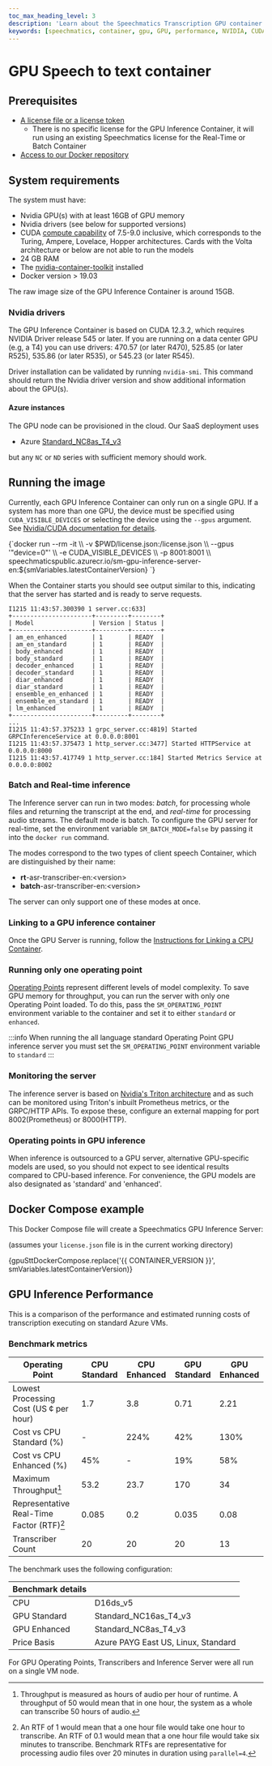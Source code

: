 ```yaml
---
toc_max_heading_level: 3
description: 'Learn about the Speechmatics Transcription GPU container system'
keywords: [speechmatics, container, gpu, GPU, performance, NVIDIA, CUDA, SaaS, on-prem]
---
```



# GPU Speech to text container

## Prerequisites

- [A license file or a license token](/deployments/container/licensing)
  - There is no specific license for the GPU Inference Container, it will run using an existing Speechmatics license for the Real-Time or Batch
    Container
- [Access to our Docker repository](/deployments/container/accessing-images)

## System requirements

The system must have:

- Nvidia GPU(s) with at least 16GB of GPU memory
- Nvidia drivers (see below for supported versions)
- CUDA [compute capability](https://docs.nvidia.com/cuda/cuda-c-programming-guide/index.html#compute-capabilities) of 7.5-9.0 inclusive,
  which corresponds to the Turing, Ampere, Lovelace, Hopper architectures. Cards with the Volta architecture or below are not able to run the models
- 24 GB RAM
- The [nvidia-container-toolkit](https://github.com/NVIDIA/nvidia-docker) installed
- Docker version > 19.03

The raw image size of the GPU Inference Container is around 15GB.

### Nvidia drivers

The GPU Inference Container is based on CUDA 12.3.2, which requires NVIDIA Driver release 545 or later.
If you are running on a data center GPU (e.g, a T4) you can use drivers: 470.57 (or later R470), 525.85 (or later R525), 535.86 (or later R535), or 545.23 (or later R545).

Driver installation can be validated by running `nvidia-smi`. This command should return the Nvidia driver version and show additional information about the GPU(s).

#### Azure instances

The GPU node can be provisioned in the cloud. Our SaaS deployment uses

- Azure [Standard_NC8as_T4_v3](https://learn.microsoft.com/en-us/azure/virtual-machines/nct4-v3-series)

but any `NC` or `ND` series with sufficient memory should work.

## Running the image

Currently, each GPU Inference Container can only run on a single GPU.
If a system has more than one GPU, the device must be specified using `CUDA_VISIBLE_DEVICES`
or selecting the device using the `--gpus` argument. See [Nvidia/CUDA documentation for details](https://docs.nvidia.com/cuda/cuda-c-programming-guide/index.html#cuda-environment-variables).

<CodeBlock language="bash">
  {`docker run --rm -it \\
    -v $PWD/license.json:/license.json \\
    --gpus '"device=0"' \\
    -e CUDA_VISIBLE_DEVICES \\
    -p 8001:8001 \\
    speechmaticspublic.azurecr.io/sm-gpu-inference-server-en:${smVariables.latestContainerVersion}
`}
</CodeBlock>

When the Container starts you should see output similar to this,
indicating that the server has started and is ready to serve requests.

```
I1215 11:43:57.300390 1 server.cc:633]
+----------------------+---------+--------+
| Model                | Version | Status |
+----------------------+---------+--------+
| am_en_enhanced       | 1       | READY  |
| am_en_standard       | 1       | READY  |
| body_enhanced        | 1       | READY  |
| body_standard        | 1       | READY  |
| decoder_enhanced     | 1       | READY  |
| decoder_standard     | 1       | READY  |
| diar_enhanced        | 1       | READY  |
| diar_standard        | 1       | READY  |
| ensemble_en_enhanced | 1       | READY  |
| ensemble_en_standard | 1       | READY  |
| lm_enhanced          | 1       | READY  |
+----------------------+---------+--------+
...
I1215 11:43:57.375233 1 grpc_server.cc:4819] Started GRPCInferenceService at 0.0.0.0:8001
I1215 11:43:57.375473 1 http_server.cc:3477] Started HTTPService at 0.0.0.0:8000
I1215 11:43:57.417749 1 http_server.cc:184] Started Metrics Service at 0.0.0.0:8002
```

### Batch and Real-time inference

The Inference server can run in two modes: _batch_, for processing whole files and returning the transcript at the end, and _real-time_ for
processing audio streams. The default mode is batch. To configure the GPU server for real-time, set the environment variable
`SM_BATCH_MODE=false` by passing it into the `docker run` command.

The modes correspond to the two types of client speech Container, which are distinguished by their name:

- **rt**-asr-transcriber-en:&lt;version&gt;
- **batch**-asr-transcriber-en:&lt;version&gt;

The server can only support one of these modes at once.

### Linking to a GPU inference container

Once the GPU Server is running, follow the [Instructions for Linking a CPU Container](/deployments/container/cpu-speech-to-text#linking-to-a-gpu-inference-container).

### Running only one operating point

[Operating Points](/speech-to-text/features/accuracy-language-packs#accuracy) represent different levels of model complexity.
To save GPU memory for throughput, you can run the server with only one Operating Point loaded. To do this, pass the
`SM_OPERATING_POINT` environment variable to the container and set it to either `standard` or `enhanced`.

:::info
When running the all language standard Operating Point GPU inference server you must set the `SM_OPERATING_POINT` environment variable to `standard`
:::

### Monitoring the server

The inference server is based on [Nvidia's Triton architecture](https://developer.nvidia.com/nvidia-triton-inference-server) and as such
can be monitored using Triton's inbuilt Prometheus metrics, or the GRPC/HTTP APIs. To expose these, configure an external mapping for port
8002(Prometheus) or 8000(HTTP).

### Operating points in GPU inference

When inference is outsourced to a GPU server, alternative GPU-specific models are used, so you should not expect to see identical results compared to CPU-based inference. For convenience, the GPU models are also designated as 'standard' and 'enhanced'.

## Docker Compose example

This Docker Compose file will create a Speechmatics GPU Inference Server:

(assumes your `license.json` file is in the current working directory)

<CodeBlock language="yaml" title="docker-compose.yml">
{gpuSttDockerCompose.replace('{{ CONTAINER_VERSION }}', smVariables.latestContainerVersion)}
</CodeBlock>

## GPU Inference Performance

This is a comparison of the performance and estimated running costs of transcription executing on
standard Azure VMs.

### Benchmark metrics

| Operating Point                            | CPU Standard | CPU Enhanced | GPU Standard | GPU Enhanced |
|--------------------------------------------|--------------|--------------|--------------|--------------|
| Lowest Processing Cost (US ¢ per hour)     | 1.7          | 3.8          | 0.71         | 2.21         |
| Cost vs CPU Standard (%)                   | -            | 224%         | 42%          | 130%         |
| Cost vs CPU Enhanced (%)                   | 45%          | -            | 19%          | 58%          |
| Maximum Throughput[^1]                     | 53.2         | 23.7         | 170          | 34           |
| Representative Real-Time Factor (RTF)[^2]  | 0.085        | 0.2          | 0.035        | 0.08         |
| Transcriber Count                          | 20           | 20           | 20           | 13           |

The benchmark uses the following configuration:

| Benchmark details |                                     |
| ----------------- | ----------------------------------- |
| CPU               | D16ds_v5                            |
| GPU Standard      | Standard_NC16as_T4_v3               |
| GPU Enhanced      | Standard_NC8as_T4_v3                |
| Price Basis       | Azure PAYG East US, Linux, Standard |

For GPU Operating Points, Transcribers and Inference Server were all run on a single VM node.

[^1]: Throughput is measured as hours of audio per hour of runtime. A throughput of 50 would mean that in one hour, the system as a whole can transcribe 50 hours of audio.
[^2]: An RTF of 1 would mean that a one hour file would take one hour to transcribe. An RTF of 0.1 would mean that a one hour file would take six minutes to transcribe. Benchmark RTFs are representative for processing audio files over 20 minutes in duration using `parallel=4`.